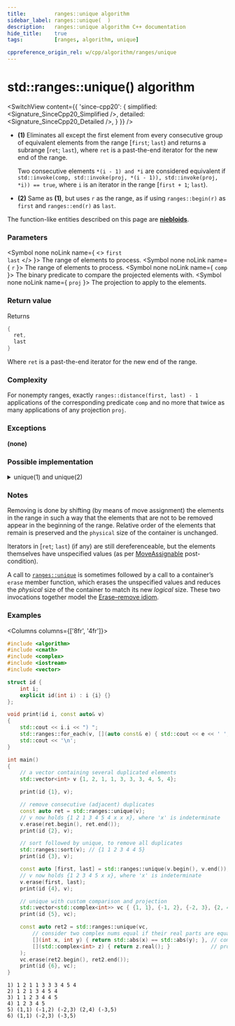 ```yaml
---
title:         ranges::unique algorithm
sidebar_label: ranges::unique(  )
description:   ranges::unique algorithm C++ documentation
hide_title:    true
tags:          [ranges, algorithm, unique]

cppreference_origin_rel: w/cpp/algorithm/ranges/unique
---
```




<!----------------- Codes ---------------------->


# std::ranges::unique() algorithm

<SwitchView content={{
	'since-cpp20': {
		simplified:	<Signature_SinceCpp20_Simplified />,
		detailed:	<Signature_SinceCpp20_Detailed />,
	}
}} />

- **(1)** Eliminates all except the first element from every consecutive group of equivalent elements from the range [`first`; `last`) and returns a subrange [`ret`; `last`), where `ret` is a past-the-end iterator for the new end of the range.

  Two consecutive elements `*(i - 1) and *i` are considered equivalent if `std::invoke(comp, std::invoke(proj, *(i - 1)), std::invoke(proj, *i)) == true`, where `i` is an iterator in the range [`first + 1`; `last`).

- **(2)** Same as **(1)**, but uses `r` as the range, as if using `ranges::begin(r)` as `first` and `ranges::end(r)` as `last`.

The function-like entities described on this page are [**niebloids**](/docs/std/algo/niebloids).

### Parameters

<SymbolTable>

  <Symbol none noLink name={ <> <code>first</code> <br/> <code>last</code> </> }>
    The range of elements to process.
  </Symbol>
  <Symbol none noLink name={ <code>r</code> }>
    The range of elements to process.
  </Symbol>
  <Symbol none noLink name={ <code>comp</code> }>
    The binary predicate to compare the projected elements with.
  </Symbol>
  <Symbol none noLink name={ <code>proj</code> }>
    The projection to apply to the elements.
  </Symbol>

</SymbolTable>

### Return value

Returns
```cpp
{
  ret,
  last
}
```
Where `ret` is a past-the-end iterator for the new end of the range.

### Complexity

For nonempty ranges, exactly `ranges::distance(first, last) - 1` applications of the corresponding predicate `comp` and no more that twice as many applications of any projection `proj`.

### Exceptions

**(none)**

### Possible implementation

<details>
<summary>unique(1) and unique(2)</summary>

```cpp
struct unique_fn
{
    template<std::permutable I, std::sentinel_for<I> S, class Proj = std::identity,
             std::indirect_equivalence_relation<std::projected<I, Proj>>
                 C = ranges::equal_to>
    constexpr ranges::subrange<I>
        operator()(I first, S last, C comp = {}, Proj proj = {}) const
    {
        first = ranges::adjacent_find(first, last, comp, proj);
        if (first == last)
            return {first, first};
        auto i {first};
        ++first;
        while (++first != last)
            if (!std::invoke(comp, std::invoke(proj, *i), std::invoke(proj, *first)))
                *++i = ranges::iter_move(first);
        return {++i, first};
    }

    template<ranges::forward_range R, class Proj = std::identity,
             std::indirect_equivalence_relation<std::projected<ranges::iterator_t<R>, Proj>>
                 C = ranges::equal_to>
    requires std::permutable<ranges::iterator_t<R>>
    constexpr ranges::borrowed_subrange_t<R>
        operator()(R&& r, C comp = {}, Proj proj = {}) const
    {
        return (*this)(ranges::begin(r), ranges::end(r),
                       std::move(comp), std::move(proj));
    }
};

inline constexpr unique_fn unique {};
```

</details>

### Notes

Removing is done by shifting (by means of move assignment) the elements in the range in such a way that the elements that are not to be removed appear in the beginning of the range. Relative order of the elements that remain is preserved and the `physical` size of the container is unchanged.

Iterators in [`ret`; `last`) (if any) are still dereferenceable, but the elements themselves have unspecified values (as per [MoveAssignable](/docs/named_req/MoveAssignable) post-condition).

A call to [`ranges::unique`](#) is sometimes followed by a call to a container’s `erase` member function,
which erases the unspecified values and reduces the *physical* size of the container to match its new *logical* size. These two invocations together model the [Erase–remove idiom](#).

### Examples

<Columns columns={['8fr', '4fr']}>
<div>

```cpp title='Main.cpp' showLineNumbers
#include <algorithm>
#include <cmath>
#include <complex>
#include <iostream>
#include <vector>

struct id {
    int i;
    explicit id(int i) : i {i} {}
};

void print(id i, const auto& v)
{
    std::cout << i.i << ") ";
    std::ranges::for_each(v, [](auto const& e) { std::cout << e << ' '; });
    std::cout << '\n';
}

int main()
{
    // a vector containing several duplicated elements
    std::vector<int> v {1, 2, 1, 1, 3, 3, 3, 4, 5, 4};

    print(id {1}, v);

    // remove consecutive (adjacent) duplicates
    const auto ret = std::ranges::unique(v);
    // v now holds {1 2 1 3 4 5 4 x x x}, where 'x' is indeterminate
    v.erase(ret.begin(), ret.end());
    print(id {2}, v);

    // sort followed by unique, to remove all duplicates
    std::ranges::sort(v); // {1 1 2 3 4 4 5}
    print(id {3}, v);

    const auto [first, last] = std::ranges::unique(v.begin(), v.end());
    // v now holds {1 2 3 4 5 x x}, where 'x' is indeterminate
    v.erase(first, last);
    print(id {4}, v);

    // unique with custom comparison and projection
    std::vector<std::complex<int>> vc { {1, 1}, {-1, 2}, {-2, 3}, {2, 4}, {-3, 5} };
    print(id {5}, vc);

    const auto ret2 = std::ranges::unique(vc,
        // consider two complex nums equal if their real parts are equal by module:
        [](int x, int y) { return std::abs(x) == std::abs(y); }, // comp
        [](std::complex<int> z) { return z.real(); }             // proj
    );
    vc.erase(ret2.begin(), ret2.end());
    print(id {6}, vc);
}
```

</div>
<div>

```plaintext title="Possible Output"
1) 1 2 1 1 3 3 3 4 5 4
2) 1 2 1 3 4 5 4
3) 1 1 2 3 4 4 5
4) 1 2 3 4 5
5) (1,1) (-1,2) (-2,3) (2,4) (-3,5)
6) (1,1) (-2,3) (-3,5)
```

</div>
</Columns>
